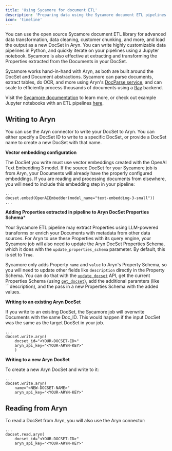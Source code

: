 ```yaml
---
title: 'Using Sycamore for document ETL'
description: 'Preparing data using the Sycamore document ETL pipelines'
icon: 'timeline'
---
```


You can use the open source Sycamore document ETL library for advanced data transformation, data cleaning, customer chunking, and more, and load the output as a new DocSet in Aryn. You can write highly customizable data pipelines in Python, and quickly iterate on your pipelines using a Jupyter notebook. Sycamore is also effective at extracting and transforming the Properties extracted from the Documents in your DocSet.

Sycamore works hand-in-hand with Aryn, as both are built around the DocSet and Document abstractions. Sycamore can parse documents, extract tables, do OCR, and more using Aryn's [DocParse service](https://www.aryn.ai/docparse), and can scale to efficiently process thousands of documents using a [Ray](https://github.com/ray-project/ray) backend.

Visit the [Sycamore documentation](https://sycamore.readthedocs.io/en/stable/index.html) to learn more, or check out example Jupyter notebooks with an ETL pipelines [here](https://github.com/aryn-ai/sycamore/tree/main/notebooks).


## Writing to Aryn

You can use the Aryn connector to write your DocSet to Aryn. You can either specify a DocSet ID to write to a specific DocSet, or provide a DocSet name to create a new DocSet with that name.


**Vector embedding configuration**

The DocSet you write must use vector embeddings created with the OpenAI Text Embedding 3 model. If the source DocSet for your Sycamore job is from Aryn, your Documents will already have the properly configured embeddings. If you are reading and processing documents from elsewhere, you will need to include this embedding step in your pipeline:

```
...
docset.embed(OpenAIEmbedder(model_name="text-embedding-3-small"))
...
```


**Adding Properties extracted in pipeline to Aryn DocSet Properties Schema***

Your Sycamore ETL pipeline may extract Properties using LLM-powered transforms or enrich your Documents with metadata from other data sources. For Aryn to use these Properties with its query engine, your Sycamore job will also need to update the Aryn DocSet Properties Schema, which it does with the ```update_properties_schema``` parameter. By default, this is set to ```True```.

Sycamore only adds Property ```name``` and ```value``` to Aryn's Property Schema, so you will need to update other fields like ```description``` directly in the Property Schema. You can do that with the [```update_docset```](https://docs.aryn.ai/api-reference/docset/update-docset) API, get the current Properties Schema (using [```get_docset```](https://docs.aryn.ai/api-reference/docset/get-docset)), add the additional paramters (like ```description), and the pass in a new Properties Schema with the added values.


**Writing to an existing Aryn DocSet**

If you write to an exisitng DocSet, the Sycamore job will overwrite Documents with the same Doc_ID. This would happen if the input DocSet was the same as the target DocSet in your job.


```
...
docset.write.aryn(
	docset_id="<YOUR-DOCSET-ID>"
	aryn_api_key="<YOUR-ARYN-KEY>"
	)
```

**Writing to a new Aryn DocSet**

To create a new Aryn DocSet and write to it:

```
...
docset.write.aryn(
	name="<NEW-DOCSET-NAME>"
	aryn_api_key="<YOUR-ARYN-KEY>"
```


## Reading from Aryn


To read a DocSet from Aryn, you will also use the Aryn connector:


```
...
docset.read.aryn(
	docset_id="<YOUR-DOCSET-ID>"
	aryn_api_key="<YOUR-ARYN-KEY>"
```
